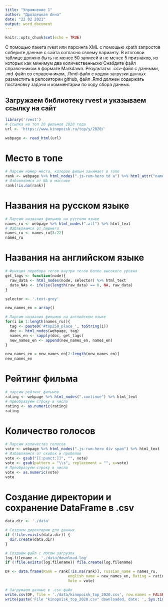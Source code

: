 ---
title: "Упражнение 1"
author: "Дроздецкая Анна"
date: "22 02 2021"
output: word_document
---

```{r setup, include=FALSE}
knitr::opts_chunk$set(echo = TRUE)
```

C помощью пакета rvest или парсинга XML с помощью xpath запростов соберите данные с сайта согласно своему варианту. В итоговой таблице должно быть не менее 50 записей и не менее 5 признаков, из которых как минимум два количественныхю Снабдите файл справочником в формате Markdawn.
Результаты: .csv-файл с данными, .md-файл со справочником, .Rmd-файл с кодом загрузки данных разместить в репозитории github, файл .Rmd должен содержать постановку задачи и комментарии по ходу сбора данных.

## Загружаем библиотеку rvest и указываем ссылку на сайт

```{r, warning=FALSE}
library('rvest')
# Ссылка на топ 20 фильмов 2020 года
url <- 'https://www.kinopoisk.ru/top/y/2020/'

webpage <- read_html(url)
```

# Место в топе

```{r}
# Парсим номер места, которое фильм занимает в топе
rank <- webpage %>% html_nodes(".js-rum-hero td a") %>% html_attr("name")
# Избавляемся от NA в массиве
rank[!is.na(rank)]
```
# Названия на русском языке

```{r}
# Парсим названия фильмов на русском языке
names_ru <- webpage %>% html_nodes(".all") %>% html_text
# Избавляемся от лишнего
names_ru <- names_ru[3:22]
names_ru
```

# Названия на английском языке

```{r}
# Функция перебора тегов внутри тегов более высокого уровня
get_tags <- function(node){
  raw_data <- html_nodes(node, selector) %>% html_text
  data_NAs <- ifelse(length(raw_data) == 0, NA, raw_data)
}

selector <- '.text-grey'

new_names_en = array()

# Парсим названия фильмов на английском языке
for(i in 1:length(names_ru)){
  tag <- paste0('#top250_place_', toString(i))
  doc <- html_nodes(webpage, tag)
  names_en <- sapply(doc, get_tags)
  new_names_en <- append(new_names_en, names_en)
}

new_names_en = new_names_en[2:length(new_names_en)]
new_names_en
```

# Рейтинг фильма

```{r}
# парсим рейтинг фильмов
rating <- webpage %>% html_nodes(".continue") %>% html_text
# Преобразуем строку в число
rating <- as.numeric(rating)
rating
```

# Количество голосов

```{r}
# Парсим количество голосов
vote <- webpage %>% html_nodes(".js-rum-hero div span") %>% html_text
# Избавляемся от скобок и пробелов
vote <- gsub("[[:punct:]]", "", vote)
vote <- gsub(pattern = "\\s", replacement = "", x=vote)
# Преобразуем строку в число
vote <- as.numeric(vote)
vote
```

# Создание директории и сохранение DataFrame в .csv

```{r}
data.dir <- './data'

# Создаем директорию для данных
if (!file.exists(data.dir)) {
  dir.create(data.dir)
}

# Создаём файл с логом загрузок
log.filename <- './data/download.log'
if (!file.exists(log.filename)) file.create(log.filename)

DF <- data.frame(Rank = rank[!is.na(rank)], russian_name = names_ru,
                            english_name = new_names_en, Rating = rating,
                            Vote = vote)

# Загружаем данные в .csv файл
write.csv(DF, file = './data/kinopoisk_top_2020.csv', row.names = FALSE)
write(paste('File "kinopoisk_top_2020.csv" downloaded, date: ', Sys.time()), file = log.filename, append = TRUE)
```
